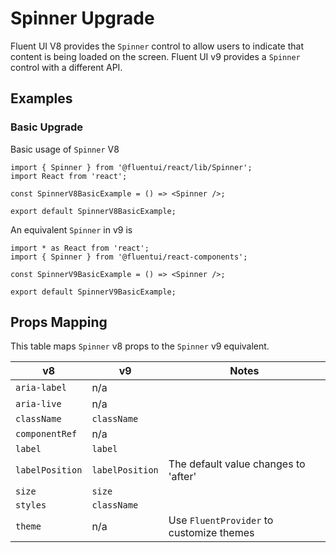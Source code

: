 
<Meta title="Concepts/Upgrading/from v8/Components/Spinner Upgrade" />

# Spinner Upgrade

Fluent UI V8 provides the `Spinner` control to allow users to indicate that content is being loaded on the screen.
Fluent UI v9 provides a `Spinner` control with a different API.

## Examples

### Basic Upgrade

Basic usage of `Spinner` V8

```tsx
import { Spinner } from '@fluentui/react/lib/Spinner';
import React from 'react';

const SpinnerV8BasicExample = () => <Spinner />;

export default SpinnerV8BasicExample;
```

An equivalent `Spinner` in v9 is

```tsx
import * as React from 'react';
import { Spinner } from '@fluentui/react-components';

const SpinnerV9BasicExample = () => <Spinner />;

export default SpinnerV9BasicExample;
```

## Props Mapping

This table maps `Spinner` v8 props to the `Spinner` v9 equivalent.

| v8              | v9              | Notes                                    |
| --------------- | --------------- | ---------------------------------------- |
| `aria-label`    | n/a             |                                          |
| `aria-live`     | n/a             |                                          |
| `className`     | `className`     |                                          |
| `componentRef`  | n/a             |                                          |
| `label`         | `label`         |                                          |
| `labelPosition` | `labelPosition` | The default value changes to 'after'     |
| `size`          | `size`          |                                          |
| `styles`        | `className`     |                                          |
| `theme`         | n/a             | Use `FluentProvider` to customize themes |
